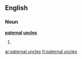 ==English==

===Noun===
'''[[paternal]] [[uncle]]s'''

# {{plural of|[[paternal uncle]]}}

[[ar:paternal uncles]]
[[fr:paternal uncles]]